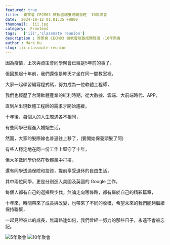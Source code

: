 ```yaml
---
featured: true
title:  資策會 CECM03 微軟雲端養成開發班 -10年聚會 
date:  2024-10-12 01:01:35 +0800
thumbnail:  iii.jpg
category:  Frontend
tags:   ['iii','classmate reunion']
description : 資策會 CECM03 微軟雲端養成開發班 -10年聚會 
author : Mark Ku
slug: iii-classmate-reunion
---
```


因為疫情，上次與資策會同學聚會已經是5年前的事了，  

但回想起十年前，我們還像是昨天才坐在同一間教室裡，  

大家一起學習編寫程式碼，努力成為一位軟體工程師，  

我們也經歷了台灣軟體產業的紅利時期，從大數據、雲端、大前端時代、APP，  

直到AI出現軟體工程師的需求才開始趨緩，  

十年後，每個人的人生際遇各不相同，  

有些同學已經進入婚姻生活，  

然而，大家的髮際線也普遍往上移了，(要開始保養頭髮了阿) 

有些人穩定地在同一份工作上堅守了十年，  

但大多數同學仍然在軟體業中打拼，  

還有同學透過保險和投資，提前享受退休的自由生活，  

其中兩位同學，更是分別進入美國及英國的 Google 工作，  

每個人都有自己的選擇與步伐，無論走向哪條路，都有屬於自己的精彩篇章，  

十年來，時間帶來了成長與改變，也帶來了不同的收穫，希望未來的我們能夠繼續保持聯繫，  

一起見證彼此的成長，無論路途如何，我們曾經一努力的那些日子，永遠不會被忘記。  

![5年聚會](5-year-class-reunion.jpg)
![10年聚會](10-year-class-reunion.jpg)